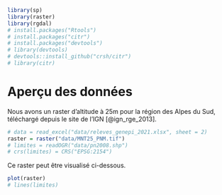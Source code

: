 
```r
library(sp)
library(raster)
library(rgdal)
# install.packages("Rtools")
# install.packages("citr")
# install.packages("devtools")
# library(devtools)
# devtools::install_github("crsh/citr")
# library(citr)

```

# Aperçu des données

Nous avons un raster d'altitude à 25m pour la région des Alpes du Sud, téléchargé depuis le site de l'IGN [@ign_rge_2013].

```r

# data = read_excel("data/releves_genepi_2021.xlsx", sheet = 2)
raster = raster("data/MNT25_PNM.tif")
# limites = readOGR("data/pn2008.shp")
# crs(limites) = CRS("EPSG:2154")

```

Ce raster peut être visualisé ci-dessous.

```r
plot(raster)
# lines(limites)
```
